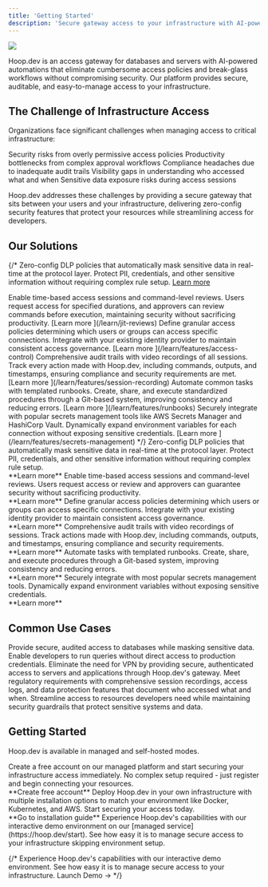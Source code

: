 ```yaml
---
title: 'Getting Started'
description: 'Secure gateway access to your infrastructure with AI-powered security'
---
```

<img src="/images/introduction/lp-hero.png" />

Hoop.dev is an access gateway for databases and servers with AI-powered automations that eliminate cumbersome access policies and break-glass workflows without compromising security. Our platform provides secure, auditable, and easy-to-manage access to your infrastructure.

## The Challenge of Infrastructure Access
Organizations face significant challenges when managing access to critical infrastructure:

Security risks from overly permissive access policies
Productivity bottlenecks from complex approval workflows
Compliance headaches due to inadequate audit trails
Visibility gaps in understanding who accessed what and when
Sensitive data exposure risks during access sessions

Hoop.dev addresses these challenges by providing a secure gateway that sits between your users and your infrastructure, delivering zero-config security features that protect your resources while streamlining access for developers.

## Our Solutions
{/* <AccordionGroup>
  <Accordion icon="mask" title="AI Data Masking">
    Zero-config DLP policies that automatically mask sensitive data in real-time at the protocol layer. Protect PII, credentials, and other sensitive information without requiring complex rule setup. [Learn more <Icon icon="arrow-right" />](/learn/features/ai-data-masking) 
  </Accordion>

  <Accordion icon="clock" title="Just-in-Time Reviews">
    Enable time-based access sessions and command-level reviews. Users request access for specified durations, and approvers can review commands before execution, maintaining security without sacrificing productivity. [Learn more <Icon icon="arrow-right" />](/learn/jit-reviews) 
  </Accordion>

  <Accordion icon="lock" title="Access Control">
    Define granular access policies determining which users or groups can access specific connections. Integrate with your existing identity provider to maintain consistent access governance. [Learn more <Icon icon="arrow-right" />](/learn/features/access-control) 
  </Accordion>

  <Accordion icon="video" title="Session Recording">
    Comprehensive audit trails with video recordings of all sessions. Track every action made with Hoop.dev, including commands, outputs, and timestamps, ensuring compliance and security requirements are met. [Learn more <Icon icon="arrow-right" />](/learn/features/session-recording) 
  </Accordion>

  <Accordion icon="book" title="Runbooks">
    Automate common tasks with templated runbooks. Create, share, and execute standardized procedures through a Git-based system, improving consistency and reducing errors. [Learn more <Icon icon="arrow-right" />](/learn/features/runbooks) 
  </Accordion>

  <Accordion icon="key" title="Secrets Management">
    Securely integrate with popular secrets management tools like AWS Secrets Manager and HashiCorp Vault. Dynamically expand environment variables for each connection without exposing sensitive credentials. [Learn more <Icon icon="arrow-right" />](/learn/features/secrets-management) 
  </Accordion>
</AccordionGroup> */}

<CardGroup cols={2}>
  <Card icon="mask" title="AI Data Masking" href="/learn/features/ai-data-masking">
  Zero-config DLP policies that automatically mask sensitive data in real-time at the protocol layer. Protect PII, credentials, and other sensitive information without requiring complex rule setup.
  <br />
  **Learn more** <Icon icon="arrow-right" />
  </Card>

  <Card icon="clock" title="Just-in-Time Reviews" href="/learn/jit-reviews">
  Enable time-based access sessions and command-level reviews. Users request access or review and approvers can guarantee security without sacrificing productivity.
   <br />
  **Learn more** <Icon icon="arrow-right" /> 
  </Card>

  <Card icon="lock" title="Access Control" href="/learn/features/access-control">
  Define granular access policies determining which users or groups can access specific connections. Integrate with your existing identity provider to maintain consistent access governance.
  <br />
  **Learn more** <Icon icon="arrow-right" />
  </Card>

  <Card icon="video" title="Session Recording" href="/learn/features/session-recording">
  Comprehensive audit trails with video recordings of sessions. Track actions made with Hoop.dev, including commands, outputs, and timestamps, ensuring compliance and security requirements.
  <br />
  **Learn more** <Icon icon="arrow-right" />
  </Card>

  <Card icon="book" title="Runbooks" href="/learn/features/runbooks">
  Automate tasks with templated runbooks. Create, share, and execute procedures through a Git-based system, improving consistency and reducing errors.
  <br />
  **Learn more** <Icon icon="arrow-right" />
  </Card>

  <Card icon="key" title="Secrets Management" href="/learn/features/secrets-management">
  Securely integrate with most popular secrets management tools. Dynamically expand environment variables without exposing sensitive credentials.
  <br />
  **Learn more** <Icon icon="arrow-right" />
  </Card>
</CardGroup>

## Common Use Cases

<AccordionGroup>
  <Accordion title="Database Access Management">
    Provide secure, audited access to databases while masking sensitive data. Enable developers to run queries without direct access to production credentials.
  </Accordion>

  <Accordion title="Secure Server Access Without VPN">
    Eliminate the need for VPN by providing secure, authenticated access to servers and applications through Hoop.dev's gateway.
  </Accordion>

  <Accordion title="Compliance & Auditing">
    Meet regulatory requirements with comprehensive session recordings, access logs, and data protection features that document who accessed what and when.
  </Accordion>

  <Accordion title="Developer Productivity">
    Streamline access to resources developers need while maintaining security guardrails that protect sensitive systems and data.
  </Accordion>
</AccordionGroup>

## Getting Started
Hoop.dev is available in managed and self-hosted modes.

<CardGroup cols={2}>
  <Card title="Managed Service" icon="cloud" href="https://hoop.dev/start">
    Create a free account on our managed platform and start securing your infrastructure access immediately. No complex setup required - just register and begin connecting your resources.
    <br />
    **Create free account** <Icon icon="arrow-right" />
  </Card>
  <Card title="Self-Hosted" icon="server" href="/technical-reference/installation/overview">
    Deploy Hoop.dev in your own infrastructure with multiple installation options to match your environment like Docker, Kubernetes, and AWS. Start securing your access today.
    <br />
    **Go to installation guide** <Icon icon="arrow-right" />
  </Card>
</CardGroup>

<Info>
    Experience Hoop.dev's capabilities with our interactive demo environment on our [managed service](https://hoop.dev/start).
    See how easy it is to manage secure access to your infrastructure skipping environment setup.
</Info>


{/* <Card title="Try Demo" icon="play">
  Experience Hoop.dev's capabilities with our interactive demo environment. See how easy it is to manage secure access to your infrastructure.
  Launch Demo →
</Card> */}